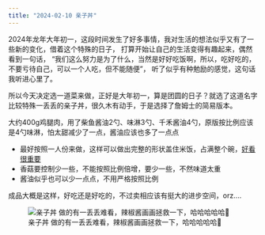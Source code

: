 ```yaml
---
title: "2024-02-10 亲子丼"
---
```


2024年龙年大年初一，这段时间发生了好多事情，我对生活的想法似乎又有了一些新的变化，借着这个特殊的日子，
打算开始让自己的生活变得有趣起来，偶然看到一句话，
[“我们这么努力是为了什么，当然是好好吃饭啊，所以，吃好吃的，不要亏待自己，可以一个人吃，但不能随便”]{.text-warning}，
听了似乎有种勉励的感觉，这句话我听进心里了。

所以今天决定选一道菜来做，正好是大年初一，算是团圆的日子？就选了这道名字比较特殊一丢丢的亲子丼，很久木有动手，于是选择了詹姆士的简易版本。

大约400g鸡腿肉，用了柴鱼酱油2勺、味淋3勺、千禾酱油4勺，原版按比例应该是4勺味淋，怕太甜减少了一点，酱油应该也多了一点点

::: {.callout-tip}

- 最好按照一人份来做，这样可以做出完整的形状盖住米饭，占满整个碗，[好看很重要]{.text-primary .underline}
- 香菇要控制少一些，不能按照比例倍增，要少一些，不然味道太重
- 酱油似乎也可以少一点点，不用严格按照比例

:::

成品大概是这样，好吃还是好吃的，不过卖相应该有挺大的进步空间，orz....

![亲子丼 做的有一丢丢难看，辣椒酱画画拯救一下，哈哈哈哈哈🤣](image/2024-02-10-240210-191607.png){.lightbox}
